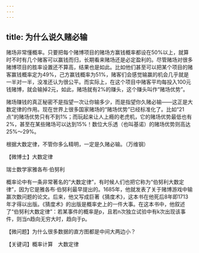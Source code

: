 ```yaml
---
---
---
```

title: 为什么说久赌必输
---






赌场非常懂概率。只要把每个赌博项目的赌场方赢钱概率都设在50%以上，就算时不时有几个赌客可以赢钱而归，长期看来赌场还是必定盈利的。尽管赌场对很多赌博项目的胜率设置还不算高，结果也是如此。比如他们甚至可以把某个项目的赌客赢钱概率定为49%，己方赢钱概率为51%，赌客们会感觉输赢的机会几乎就是一半对一半，没准还认为很公平。而实际上，在这个项目中赌客平均每投入100元钱赌博，就会输掉2元，如此，赌场就有2%的赚头，这个赚头叫作“赌场优势”。

赌场赚钱的真正秘密不是指望一次让你输多少，而是指望你久赌必输——这正是大数定律的作用。现在世界上很多国家赌场的“赌场优势”已经标准化了。比如“21点”的赌场优势只有不到1%；而玩起来让人上瘾的老虎机，它的赌场优势最低也有2%，甚至在某些赌场可以达到15%！数位大乐透（也叫基诺）的赌场优势则高达25%～29%。

根据大数定律，不管你多么精明，一定是久赌必输。（万维钢）





【微博士】大数定律

瑞士数学家雅各布·伯努利



概率论中有一条非常著名的“大数定律”，有时候人们也把它称为“伯努利大数定律”，因为它是雅各布·伯努利最早提出的。1685年，他就发表了关于赌博游戏中输赢次数问题的论文。后来，他又写成巨著《猜度术》，这本书在他死后8年即1713年才得以出版。《猜度术》的出版是概率史上的一件大事。在这本书中，他叙述了“伯努利大数定律”：若某事件的概率是p，且若n次独立试验中有k次出现该事件，则当n趋向无穷大时，趋向于p。

【微问题】为什么很多数据的直方图都是中间大两边小？

【关键词】概率计算　大数定律